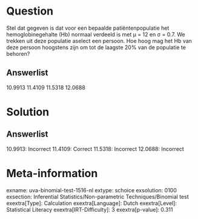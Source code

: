 Question
========

Stel dat gegeven is dat voor een bepaalde patiëntenpopulatie het
hemoglobinegehalte (Hb) normaal verdeeld is met μ = 12 en σ = 0.7. We
trekken uit deze populatie aselect een persoon. Hoe hoog mag het Hb van
deze persoon hoogstens zijn om tot de laagste 20% van de populatie te
behoren?

Answerlist
----------

10.9913
11.4109
11.5318
12.0688

Solution
========

Answerlist
----------

10.9913: Incorrect
11.4109: Correct
11.5318: Incorrect
12.0688: Incorrect

Meta-information
================
exname: uva-binomial-test-1516-nl
extype: schoice
exsolution: 0100
exsection: Inferential Statistics/Non-parametric Techniques/Binomial test
exextra[Type]: Calculation
exextra[Language]: Dutch
exextra[Level]: Statistical Literacy
exextra[IRT-Difficulty]: 3
exextra[p-value]: 0.311
